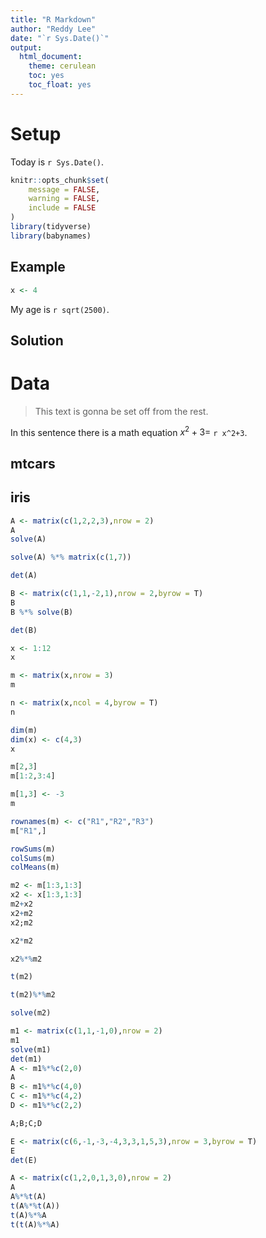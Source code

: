 ```yaml
---
title: "R Markdown"
author: "Reddy Lee"
date: "`r Sys.Date()`"
output:
  html_document: 
    theme: cerulean
    toc: yes
    toc_float: yes
---
```

# Setup 

Today is `r Sys.Date()`.

```r
knitr::opts_chunk$set(
	message = FALSE,
	warning = FALSE,
	include = FALSE
)
library(tidyverse)
library(babynames)
```

## Example
```r
x <- 4
```

My age is `r sqrt(2500)`.

## Solution


# Data


>This text is gonna be set off from the rest.

In this sentence there is a math equation $x^2+3=$ `r x^2+3`.



## mtcars


## iris

```r
A <- matrix(c(1,2,2,3),nrow = 2)
A
solve(A)

solve(A) %*% matrix(c(1,7))

det(A)
```
```r
B <- matrix(c(1,1,-2,1),nrow = 2,byrow = T)
B
B %*% solve(B)

det(B)
```
```r
x <- 1:12
x

m <- matrix(x,nrow = 3)
m
```

```r
n <- matrix(x,ncol = 4,byrow = T)
n
```
```r
dim(m)
dim(x) <- c(4,3)
x
```
```r
m[2,3]
m[1:2,3:4]
```
```r
m[1,3] <- -3
m
```
```r
rownames(m) <- c("R1","R2","R3")
m["R1",]
```
```r
rowSums(m)
colSums(m)
colMeans(m)
```
```r
m2 <- m[1:3,1:3]
x2 <- x[1:3,1:3]
m2+x2
x2+m2
x2;m2

x2*m2
```
```r
x2%*%m2
```
```r
t(m2)

t(m2)%*%m2

solve(m2)
```

```r
m1 <- matrix(c(1,1,-1,0),nrow = 2)
m1
solve(m1)
det(m1)
A <- m1%*%c(2,0)
A
B <- m1%*%c(4,0)
C <- m1%*%c(4,2)
D <- m1%*%c(2,2)

A;B;C;D
```

```r
E <- matrix(c(6,-1,-3,-4,3,3,1,5,3),nrow = 3,byrow = T)
E
det(E)
```

```r
A <- matrix(c(1,2,0,1,3,0),nrow = 2)
A
A%*%t(A)
t(A%*%t(A))
t(A)%*%A
t(t(A)%*%A)
```

